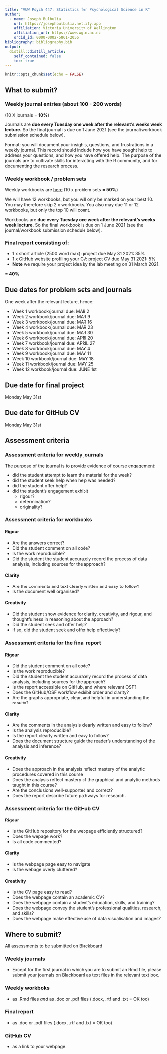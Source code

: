 ```yaml
---
title: "VUW Psych 447: Statistics for Psychological Science in R"
author:
  - name: Joseph Bulbulia
    url: https://josephbulbulia.netlify.app
    affiliation: Victoria University of Wellington
    affiliation_url: https://www.wgtn.ac.nz
    orcid_id: 0000-0002-5861-2056
bibliography: bibliography.bib
output:
  distill::distill_article:
    self_contained: false
    toc: true
---
```




```r
knitr::opts_chunk$set(echo = FALSE)
```


## What to submit? 

###  **Weekly journal entries** (about 100 - 200 words) 
(10 X journals = **10%**)

Journals are  **due every Tuesday one week after the relevant's weeks week lecture.**  So the final journal is due on 1 June 2021 (see the journal/workbook submission schedule below).

Format: you will document your insights, questions, and frustrations in a weekly journal.  This record should include how you have sought help to address your questions, and how you have offered help. The purpose of the journals are to cultivate skills for interacting with the R community, and for documenting the research process. 
  
### **Weekly workbook / problem sets** 

Weekly workbooks are [here](https://go-bayes.github.io/psych-447/index_workbooks.html)
(10 x problem sets **= 50%**)

We will have 12 workbooks, but you will only be marked on your best 10. You may therefore skip 2 x workbooks. You also may due 11 or 12 workbooks, but only the top 10 will count. 

Workbooks are  **due every Tuesday one week after the relevant's weeks week lecture.**  So the final workbook is due on 1 June 2021 (see the journal/workbook submission schedule below).

### Final report consisting of:

  - 1 x short article (2500 word max): project due May 31 2021: 35%
  - 1 x GitHub website profiling your CV: project CV due May 31 2021: 5%
  - **Note** we require your project idea by the lab meeting on 31 March 2021.
  
  **= 40%**

## Due dates for problem sets and journals


One week after the relevant lecture, hence:

  - Week 1 workbook/journal due: MAR 2
  - Week 2 workbook/journal due: MAR 9
  - Week 3 workbook/journal due: MAR 16
  - Week 4 workbook/journal due: MAR 23
  - Week 5 workbook/journal due: MAR 30
  - Week 6 workbook/journal due: APRI 20
  - Week 7 workbook/journal due: APRIL 27
  - Week 8 workbook/journal due: MAY 4
  - Week 9 workbook/journal due: MAY 11
  - Week 10 workbook/journal due: MAY 18 
  - Week 11 workbook/journal due: MAY 25
  - Week 12 workbook/journal due: JUNE 1st

## Due date for final project

Monday May 31st

## Due date for GitHub CV

Monday May 31st


## Assessment criteria

### Assessment criteria for weekly journals

The purpose of the journal is to provide evidence of course engagement: 

- did the student attempt to learn the material for the week? 
- did the student seek help when help was needed?  
- did the student offer help? 
- did the student’s engagement exhibit
  + rigour?
  + determination?
  + originality?

### Assessment criteria for workbooks


#### Rigour

- Are the answers correct?
- Did the student comment on all code? 
- Is the work reproducible? 
- Did the student the student accurately record the process of data analysis, including sources for the approach? 

#### Clarity

- Are the comments and text clearly written and easy to follow? 
- Is the document well organised? 

#### Creativity 

- Did the student show evidence for clarity, creativity, and rigour, and thoughtfulness in reasoning about the approach? 
- Did the student seek and offer help?  
- If so, did the student seek and offer help effectively? 


### Assessment criteria for the final report

#### Rigour

- Did the student comment on all code? 
- Is the work reproducible? 
- Did the student the student accurately record the process of data analysis, including sources for the approach? 
- Is the report accessible on GitHub, and where relevant OSF? 
- Does the GitHub/OSF workflow exhibit order and clarity? 
- Are the graphs appropriate, clear, and helpful in understanding the results? 

#### Clarity

- Are the comments in the analysis clearly written and easy to follow?
- Is the analysis reproducible? 
- Is the report clearly written and easy to follow? 
- Does the document structure guide the reader’s understanding of the analysis and inference? 

#### Creativity 

- Does the approach in the analysis reflect mastery of the analytic procedures covered in this course
- Does the analysis reflect mastery of the graphical and analytic methods taught in this course?
- Are the conclusions well-supported and correct? 
- Does the report describe future pathways for research. 


### Assessment criteria for the GitHub CV

#### Rigour

- Is the GitHub repository for the webpage efficiently structured? 
- Does the wepage work? 
- Is all code commented? 

#### Clarity

- Is the webpage page easy to navigate
- Is the webage overly cluttered? 

#### Creativity 

- Is the CV page easy to read?  
- Does the webpage contain an academic CV? 
- Does the webpage contain a student’s education, skills, and training? 
- Does the webpage convey the student's professional qualities, research, and skills?
- Does the webpage make effective use of data visualisation and images? 

## Where to submit?

All assessments to be submitted on Blackboard

### Weekly journals

- Except for the first journal in which you are to submit an Rmd file, please submit your journals on Blackboard as text files in the relevant text box.

### Weekly workboks

- as .Rmd files *and* as .doc or .pdf files (.docx,  .rtf  and .txt = OK too)


### Final report

- as .doc or .pdf files (.docx,  .rtf  and .txt = OK too)

### GitHub CV

- as a link to your webpage. 


